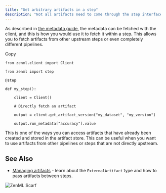 ```yaml
---
title: "Get arbitrary artifacts in a step"
description: "Not all artifacts need to come through the step interface from direct upstream steps."
---
```


As described in [the metadata guide](/how-to/track-metrics-metadata/logging-metadata), the metadata can be fetched with the client, and this is how you would use it to fetch it within a step. This allows you to fetch artifacts from other upstream steps or even completely different pipelines.

Copy

```
from zenml.client import Client

from zenml import step

@step

def my_step():

    client = Client()

    # Directly fetch an artifact

    output = client.get_artifact_version("my_dataset", "my_version")

    output.run_metadata["accuracy"].value
```

This is one of the ways you can access artifacts that have already been created and stored in the artifact store. This can be useful when you want to use artifacts from other pipelines or steps that are not directly upstream.

## See Also

* [Managing artifacts](/user-guide/starter-guide/manage-artifacts) \- learn about the `ExternalArtifact` type and how to pass artifacts between steps.

![ZenML Scarf](/images/how-to/handle-data-artifacts)
